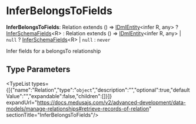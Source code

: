 
# InferBelongsToFields

 **InferBelongsToFields**: Relation extends () => [IDmlEntity](../../interfaces/types.DmlTypes.IDmlEntity/page.mdx)&#60;infer R, any&#62; ? [InferSchemaFields](../types.DmlTypes.InferSchemaFields/page.mdx)&#60;R&#62; : Relation extends () => [IDmlEntity](../../interfaces/types.DmlTypes.IDmlEntity/page.mdx)&#60;infer R, any&#62; \| `null` ? [InferSchemaFields](../types.DmlTypes.InferSchemaFields/page.mdx)&#60;R&#62; \| `null` : `never`

Infer fields for a belongsTo relationship

## Type Parameters

<TypeList types={[{"name":"Relation","type":"`object`","description":"","optional":true,"defaultValue":"","expandable":false,"children":[]}]} expandUrl="https://docs.medusajs.com/v2/advanced-development/data-models/manage-relationships#retrieve-records-of-relation" sectionTitle="InferBelongsToFields"/>

